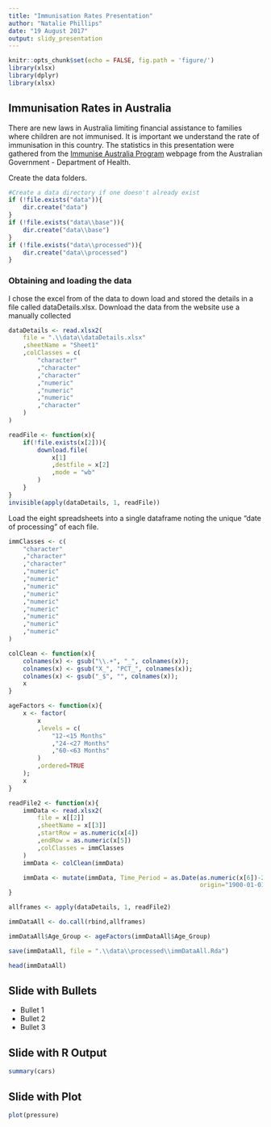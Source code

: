 ```yaml
---
title: "Immunisation Rates Presentation"
author: "Natalie Phillips"
date: "19 August 2017"
output: slidy_presentation
---
```


```r
knitr::opts_chunk$set(echo = FALSE, fig.path = 'figure/')
library(xlsx)
library(dplyr)
library(xlsx)
```

## Immunisation Rates in Australia

There are new laws in Australia limiting financial assistance to families where children are not immunised. It is important we understand the rate of immunisation in this country. The statistics in this presentation were gathered from the [Immunise Australia Program](http://www.immunise.health.gov.au/) webpage from the Australian Government - Department of Health.

Create the data folders.


```r
#Create a data directory if one doesn't already exist
if (!file.exists("data")){
    dir.create("data")
}
if (!file.exists("data\\base")){
    dir.create("data\\base")
}
if (!file.exists("data\\processed")){
    dir.create("data\\processed")
}
```

### Obtaining and loading the data

I chose the excel from of the data to down load and stored the details in a file called dataDetails.xlsx. Download the data from the website use a manually collected 


```r
dataDetails <- read.xlsx2(
    file = ".\\data\\dataDetails.xlsx"
    ,sheetName = "Sheet1"
    ,colClasses = c(
        "character"
        ,"character"
        ,"character"
        ,"numeric"
        ,"numeric"
        ,"numeric"
        ,"character"
    )
)

readFile <- function(x){
    if(!file.exists(x[2])){
        download.file(
            x[1]
            ,destfile = x[2]
            ,mode = "wb"
        )
    }
}
invisible(apply(dataDetails, 1, readFile))

```

Load the eight spreadsheets into a single dataframe noting the unique "date of processing" of each file.

```r
immClasses <- c(
    "character"
    ,"character"
    ,"character"
    ,"numeric"
    ,"numeric"
    ,"numeric"
    ,"numeric"
    ,"numeric"
    ,"numeric"
    ,"numeric"
    ,"numeric"
    ,"numeric"
)

colClean <- function(x){
    colnames(x) <- gsub("\\.+", "_", colnames(x));
    colnames(x) <- gsub("X_", "PCT_", colnames(x));
    colnames(x) <- gsub("_$", "", colnames(x));
    x 
}

ageFactors <- function(x){
    x <- factor(
        x
        ,levels = c(
            "12-<15 Months"
            ,"24-<27 Months"
            ,"60-<63 Months"
        )
        ,ordered=TRUE
    );
    x
}

readFile2 <- function(x){
    immData <- read.xlsx2(
        file = x[[2]]
        ,sheetName = x[[3]]
        ,startRow = as.numeric(x[4])
        ,endRow = as.numeric(x[5])
        ,colClasses = immClasses
    )
    immData <- colClean(immData)

    immData <- mutate(immData, Time_Period = as.Date(as.numeric(x[6])-2, 
                                                     origin="1900-01-01"))
}

```

```r
allframes <- apply(dataDetails, 1, readFile2)

immDataAll <- do.call(rbind,allframes)

immDataAll$Age_Group <- ageFactors(immDataAll$Age_Group)

save(immDataAll, file = ".\\data\\processed\\immDataAll.Rda")

head(immDataAll)


```

## Slide with Bullets

- Bullet 1
- Bullet 2
- Bullet 3

## Slide with R Output

```r
summary(cars)
```

## Slide with Plot

```r
plot(pressure)
```

